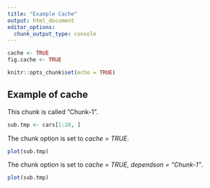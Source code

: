 ```yaml
---
title: "Example Cache"
output: html_document
editor_options: 
  chunk_output_type: console
---
```


```r
cache <- TRUE
fig.cache <- TRUE
```


```r
knitr::opts_chunk$set(echo = TRUE)
```

## Example of cache

This chunk is called "Chunk-1". 

```r
sub.tmp <- cars[1:20, ]
```


\bigskip

The chunk option is set to *cache = TRUE*. 

```r
plot(sub.tmp)
```



\bigskip

The chunk option is set to *cache = TRUE, dependson = "Chunk-1"*. 

```r
plot(sub.tmp)
```


